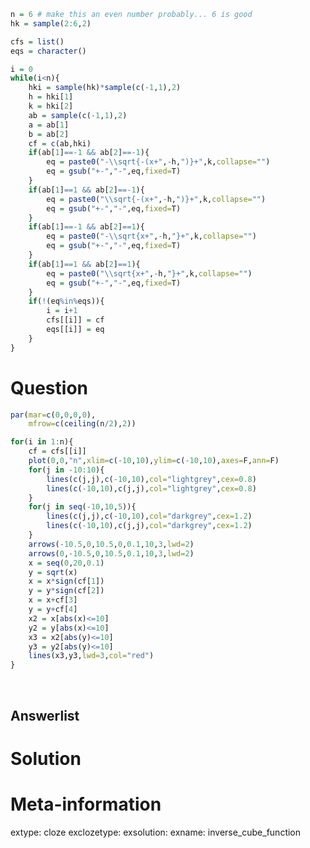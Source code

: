 ```r
n = 6 # make this an even number probably... 6 is good
hk = sample(2:6,2)

cfs = list()
eqs = character()

i = 0
while(i<n){
    hki = sample(hk)*sample(c(-1,1),2)
    h = hki[1]
    k = hki[2]
    ab = sample(c(-1,1),2)
    a = ab[1]
    b = ab[2]
    cf = c(ab,hki)
    if(ab[1]==-1 && ab[2]==-1){
        eq = paste0("-\\sqrt{-(x+",-h,")}+",k,collapse="")
        eq = gsub("+-","-",eq,fixed=T)
    }
    if(ab[1]==1 && ab[2]==-1){
        eq = paste0("\\sqrt{-(x+",-h,")}+",k,collapse="")
        eq = gsub("+-","-",eq,fixed=T)
    }
    if(ab[1]==-1 && ab[2]==1){
        eq = paste0("-\\sqrt{x+",-h,"}+",k,collapse="")
        eq = gsub("+-","-",eq,fixed=T)
    }
    if(ab[1]==1 && ab[2]==1){
        eq = paste0("\\sqrt{x+",-h,"}+",k,collapse="")
        eq = gsub("+-","-",eq,fixed=T)
    }
    if(!(eq%in%eqs)){
        i = i+1
        cfs[[i]] = cf
        eqs[[i]] = eq
    }
}
```

Question
========

```r
par(mar=c(0,0,0,0),
    mfrow=c(ceiling(n/2),2))

for(i in 1:n){
    cf = cfs[[i]]
    plot(0,0,"n",xlim=c(-10,10),ylim=c(-10,10),axes=F,ann=F)
    for(j in -10:10){
        lines(c(j,j),c(-10,10),col="lightgrey",cex=0.8)
        lines(c(-10,10),c(j,j),col="lightgrey",cex=0.8)
    }
    for(j in seq(-10,10,5)){
        lines(c(j,j),c(-10,10),col="darkgrey",cex=1.2)
        lines(c(-10,10),c(j,j),col="darkgrey",cex=1.2)
    }
    arrows(-10.5,0,10.5,0,0.1,10,3,lwd=2)
    arrows(0,-10.5,0,10.5,0.1,10,3,lwd=2)
    x = seq(0,20,0.1)
    y = sqrt(x)
    x = x*sign(cf[1])
    y = y*sign(cf[2])
    x = x+cf[3]
    y = y+cf[4]
    x2 = x[abs(x)<=10]
    y2 = y[abs(x)<=10]
    x3 = x2[abs(y)<=10]
    y3 = y2[abs(y)<=10]
    lines(x3,y3,lwd=3,col="red")
}


```
\


Answerlist
--------



Solution
========



Meta-information
============
extype: cloze
exclozetype: 
exsolution: 
exname: inverse_cube_function